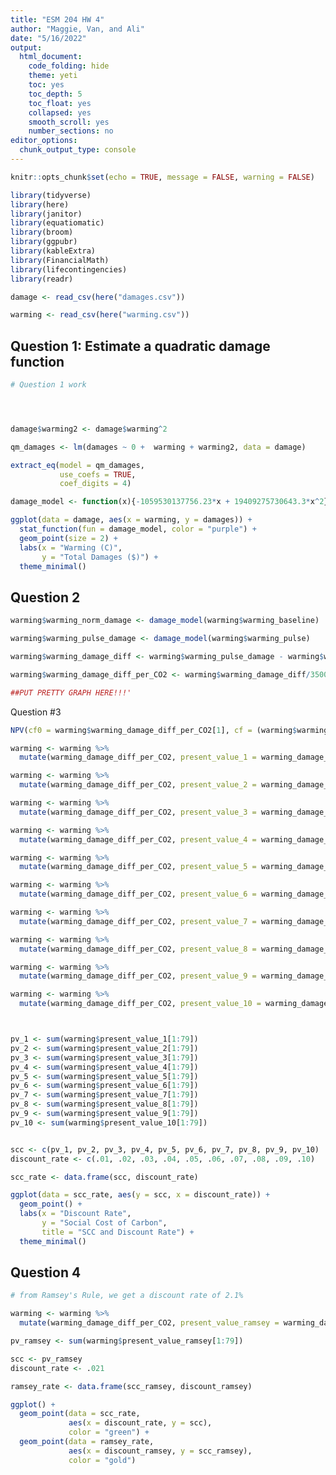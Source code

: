 ```yaml
---
title: "ESM 204 HW 4"
author: "Maggie, Van, and Ali"
date: "5/16/2022"
output: 
  html_document:
    code_folding: hide
    theme: yeti
    toc: yes
    toc_depth: 5
    toc_float: yes
    collapsed: yes
    smooth_scroll: yes
    number_sections: no
editor_options:
  chunk_output_type: console
---
```


```r
knitr::opts_chunk$set(echo = TRUE, message = FALSE, warning = FALSE)

library(tidyverse)
library(here)
library(janitor)
library(equatiomatic)
library(broom)
library(ggpubr)
library(kableExtra)
library(FinancialMath)
library(lifecontingencies)
library(readr)

```


```r
damage <- read_csv(here("damages.csv"))

warming <- read_csv(here("warming.csv"))
```



## Question 1: Estimate a quadratic damage function


```r
# Question 1 work




damage$warming2 <- damage$warming^2

qm_damages <- lm(damages ~ 0 +  warming + warming2, data = damage)

extract_eq(model = qm_damages, 
           use_coefs = TRUE,
           coef_digits = 4)

damage_model <- function(x){-1059530137756.23*x + 19409275730643.3*x^2}

ggplot(data = damage, aes(x = warming, y = damages)) +
  stat_function(fun = damage_model, color = "purple") +
  geom_point(size = 2) +
  labs(x = "Warming (C)",
       y = "Total Damages ($)") +
  theme_minimal()


```

## Question 2

```r
warming$warming_norm_damage <- damage_model(warming$warming_baseline)

warming$warming_pulse_damage <- damage_model(warming$warming_pulse)

warming$warming_damage_diff <- warming$warming_pulse_damage - warming$warming_norm_damage

warming$warming_damage_diff_per_CO2 <- warming$warming_damage_diff/35000000000

##PUT PRETTY GRAPH HERE!!!'


```

Question #3

```r
NPV(cf0 = warming$warming_damage_diff_per_CO2[1], cf = (warming$warming_damage_diff_per_CO2), times = c(1:79), i = .01)
```


```r
warming <- warming %>% 
  mutate(warming_damage_diff_per_CO2, present_value_1 = warming_damage_diff_per_CO2 / (1 + .01)^(...1))

warming <- warming %>% 
  mutate(warming_damage_diff_per_CO2, present_value_2 = warming_damage_diff_per_CO2 / (1 + .02)^(...1))

warming <- warming %>% 
  mutate(warming_damage_diff_per_CO2, present_value_3 = warming_damage_diff_per_CO2 / (1 + .03)^(...1))

warming <- warming %>% 
  mutate(warming_damage_diff_per_CO2, present_value_4 = warming_damage_diff_per_CO2 / (1 + .04)^(...1))

warming <- warming %>% 
  mutate(warming_damage_diff_per_CO2, present_value_5 = warming_damage_diff_per_CO2 / (1 + .05)^(...1))

warming <- warming %>% 
  mutate(warming_damage_diff_per_CO2, present_value_6 = warming_damage_diff_per_CO2 / (1 + .06)^(...1))

warming <- warming %>% 
  mutate(warming_damage_diff_per_CO2, present_value_7 = warming_damage_diff_per_CO2 / (1 + .07)^(...1))

warming <- warming %>% 
  mutate(warming_damage_diff_per_CO2, present_value_8 = warming_damage_diff_per_CO2 / (1 + .08)^(...1))

warming <- warming %>% 
  mutate(warming_damage_diff_per_CO2, present_value_9 = warming_damage_diff_per_CO2 / (1 + .09)^(...1))

warming <- warming %>% 
  mutate(warming_damage_diff_per_CO2, present_value_10 = warming_damage_diff_per_CO2 / (1 + .10)^(...1))



pv_1 <- sum(warming$present_value_1[1:79])
pv_2 <- sum(warming$present_value_2[1:79])
pv_3 <- sum(warming$present_value_3[1:79])
pv_4 <- sum(warming$present_value_4[1:79])
pv_5 <- sum(warming$present_value_5[1:79])
pv_6 <- sum(warming$present_value_6[1:79])
pv_7 <- sum(warming$present_value_7[1:79])
pv_8 <- sum(warming$present_value_8[1:79])
pv_9 <- sum(warming$present_value_9[1:79])
pv_10 <- sum(warming$present_value_10[1:79])


scc <- c(pv_1, pv_2, pv_3, pv_4, pv_5, pv_6, pv_7, pv_8, pv_9, pv_10)
discount_rate <- c(.01, .02, .03, .04, .05, .06, .07, .08, .09, .10)

scc_rate <- data.frame(scc, discount_rate)

ggplot(data = scc_rate, aes(y = scc, x = discount_rate)) +
  geom_point() +
  labs(x = "Discount Rate",
       y = "Social Cost of Carbon",
       title = "SCC and Discount Rate") +
  theme_minimal()
```

## Question 4

```r

# from Ramsey's Rule, we get a discount rate of 2.1% 

warming <- warming %>% 
  mutate(warming_damage_diff_per_CO2, present_value_ramsey = warming_damage_diff_per_CO2 / (1 + .021)^(...1))

pv_ramsey <- sum(warming$present_value_ramsey[1:79])

scc <- pv_ramsey
discount_rate <- .021

ramsey_rate <- data.frame(scc_ramsey, discount_ramsey)

ggplot() +
  geom_point(data = scc_rate, 
             aes(x = discount_rate, y = scc), 
             color = "green") +
  geom_point(data = ramsey_rate, 
             aes(x = discount_ramsey, y = scc_ramsey), 
             color = "gold")

```

